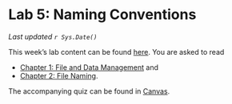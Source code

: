 # Lab 5: Naming Conventions {-}

*Last updated `r Sys.Date()`*

This week's lab content can be found [here](https://ubco-biology.github.io/Procedures-and-Guidelines/file-and-data-management.html). You are asked to read

* [Chapter 1: File and Data Management](https://ubco-biology.github.io/Procedures-and-Guidelines/file-and-data-management.html) and
* [Chapter 2: File Naming](https://ubco-biology.github.io/Procedures-and-Guidelines/file-naming.html).

The accompanying quiz can be found in [Canvas](https://canvas.ubc.ca). 
